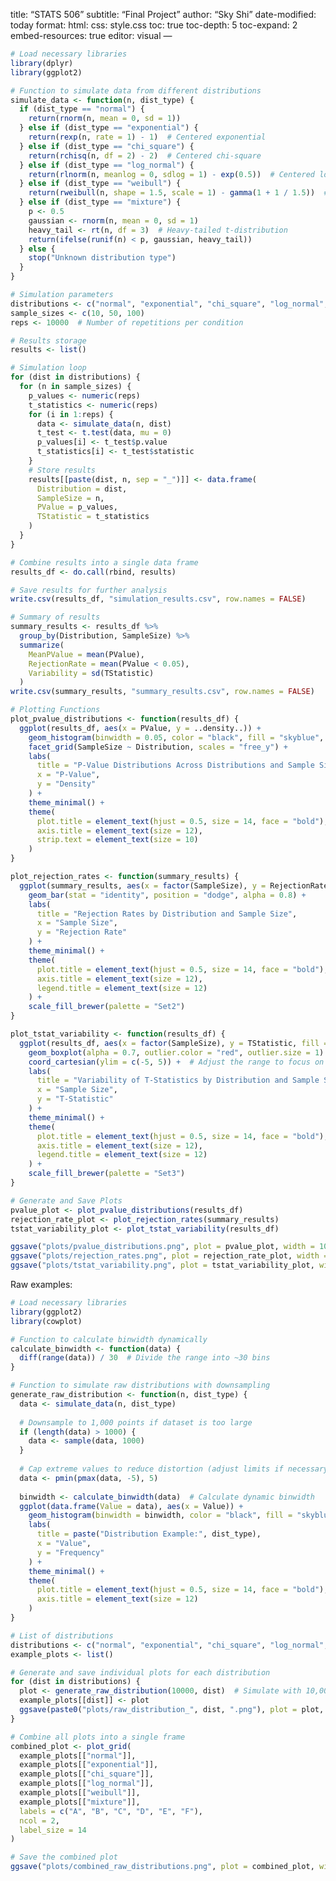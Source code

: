 title: "STATS 506"
subtitle: "Final Project"
author: "Sky Shi"
date-modified: today
format:
  html:
    css: style.css
    toc: true
    toc-depth: 5
    toc-expand: 2
    embed-resources: true
editor: visual
---
```r
# Load necessary libraries
library(dplyr)
library(ggplot2)

# Function to simulate data from different distributions
simulate_data <- function(n, dist_type) {
  if (dist_type == "normal") {
    return(rnorm(n, mean = 0, sd = 1))
  } else if (dist_type == "exponential") {
    return(rexp(n, rate = 1) - 1)  # Centered exponential
  } else if (dist_type == "chi_square") {
    return(rchisq(n, df = 2) - 2)  # Centered chi-square
  } else if (dist_type == "log_normal") {
    return(rlnorm(n, meanlog = 0, sdlog = 1) - exp(0.5))  # Centered log-normal
  } else if (dist_type == "weibull") {
    return(rweibull(n, shape = 1.5, scale = 1) - gamma(1 + 1 / 1.5))  # Centered Weibull
  } else if (dist_type == "mixture") {
    p <- 0.5
    gaussian <- rnorm(n, mean = 0, sd = 1)
    heavy_tail <- rt(n, df = 3)  # Heavy-tailed t-distribution
    return(ifelse(runif(n) < p, gaussian, heavy_tail))
  } else {
    stop("Unknown distribution type")
  }
}

# Simulation parameters
distributions <- c("normal", "exponential", "chi_square", "log_normal", "weibull", "mixture")
sample_sizes <- c(10, 50, 100)
reps <- 10000  # Number of repetitions per condition

# Results storage
results <- list()

# Simulation loop
for (dist in distributions) {
  for (n in sample_sizes) {
    p_values <- numeric(reps)
    t_statistics <- numeric(reps)
    for (i in 1:reps) {
      data <- simulate_data(n, dist)
      t_test <- t.test(data, mu = 0)
      p_values[i] <- t_test$p.value
      t_statistics[i] <- t_test$statistic
    }
    # Store results
    results[[paste(dist, n, sep = "_")]] <- data.frame(
      Distribution = dist,
      SampleSize = n,
      PValue = p_values,
      TStatistic = t_statistics
    )
  }
}

# Combine results into a single data frame
results_df <- do.call(rbind, results)

# Save results for further analysis
write.csv(results_df, "simulation_results.csv", row.names = FALSE)

# Summary of results
summary_results <- results_df %>%
  group_by(Distribution, SampleSize) %>%
  summarize(
    MeanPValue = mean(PValue),
    RejectionRate = mean(PValue < 0.05),
    Variability = sd(TStatistic)
  )
write.csv(summary_results, "summary_results.csv", row.names = FALSE)

# Plotting Functions
plot_pvalue_distributions <- function(results_df) {
  ggplot(results_df, aes(x = PValue, y = ..density..)) +
    geom_histogram(binwidth = 0.05, color = "black", fill = "skyblue", alpha = 0.7) +
    facet_grid(SampleSize ~ Distribution, scales = "free_y") +
    labs(
      title = "P-Value Distributions Across Distributions and Sample Sizes",
      x = "P-Value",
      y = "Density"
    ) +
    theme_minimal() +
    theme(
      plot.title = element_text(hjust = 0.5, size = 14, face = "bold"),
      axis.title = element_text(size = 12),
      strip.text = element_text(size = 10)
    )
}

plot_rejection_rates <- function(summary_results) {
  ggplot(summary_results, aes(x = factor(SampleSize), y = RejectionRate, fill = Distribution)) +
    geom_bar(stat = "identity", position = "dodge", alpha = 0.8) +
    labs(
      title = "Rejection Rates by Distribution and Sample Size",
      x = "Sample Size",
      y = "Rejection Rate"
    ) +
    theme_minimal() +
    theme(
      plot.title = element_text(hjust = 0.5, size = 14, face = "bold"),
      axis.title = element_text(size = 12),
      legend.title = element_text(size = 12)
    ) +
    scale_fill_brewer(palette = "Set2")
}

plot_tstat_variability <- function(results_df) {
  ggplot(results_df, aes(x = factor(SampleSize), y = TStatistic, fill = Distribution)) +
    geom_boxplot(alpha = 0.7, outlier.color = "red", outlier.size = 1) +
    coord_cartesian(ylim = c(-5, 5)) +  # Adjust the range to focus on the central part
    labs(
      title = "Variability of T-Statistics by Distribution and Sample Size",
      x = "Sample Size",
      y = "T-Statistic"
    ) +
    theme_minimal() +
    theme(
      plot.title = element_text(hjust = 0.5, size = 14, face = "bold"),
      axis.title = element_text(size = 12),
      legend.title = element_text(size = 12)
    ) +
    scale_fill_brewer(palette = "Set3")
}

# Generate and Save Plots
pvalue_plot <- plot_pvalue_distributions(results_df)
rejection_rate_plot <- plot_rejection_rates(summary_results)
tstat_variability_plot <- plot_tstat_variability(results_df)

ggsave("plots/pvalue_distributions.png", plot = pvalue_plot, width = 10, height = 6, dpi = 300)
ggsave("plots/rejection_rates.png", plot = rejection_rate_plot, width = 10, height = 6, dpi = 300)
ggsave("plots/tstat_variability.png", plot = tstat_variability_plot, width = 10, height = 6, dpi = 300)
```

Raw examples:
```r
# Load necessary libraries
library(ggplot2)
library(cowplot)

# Function to calculate binwidth dynamically
calculate_binwidth <- function(data) {
  diff(range(data)) / 30  # Divide the range into ~30 bins
}

# Function to simulate raw distributions with downsampling
generate_raw_distribution <- function(n, dist_type) {
  data <- simulate_data(n, dist_type)
  
  # Downsample to 1,000 points if dataset is too large
  if (length(data) > 1000) {
    data <- sample(data, 1000)
  }
  
  # Cap extreme values to reduce distortion (adjust limits if necessary)
  data <- pmin(pmax(data, -5), 5)
  
  binwidth <- calculate_binwidth(data)  # Calculate dynamic binwidth
  ggplot(data.frame(Value = data), aes(x = Value)) +
    geom_histogram(binwidth = binwidth, color = "black", fill = "skyblue", alpha = 0.7) +
    labs(
      title = paste("Distribution Example:", dist_type),
      x = "Value",
      y = "Frequency"
    ) +
    theme_minimal() +
    theme(
      plot.title = element_text(hjust = 0.5, size = 14, face = "bold"),
      axis.title = element_text(size = 12)
    )
}

# List of distributions
distributions <- c("normal", "exponential", "chi_square", "log_normal", "weibull", "mixture")
example_plots <- list()

# Generate and save individual plots for each distribution
for (dist in distributions) {
  plot <- generate_raw_distribution(10000, dist)  # Simulate with 10,000 samples
  example_plots[[dist]] <- plot
  ggsave(paste0("plots/raw_distribution_", dist, ".png"), plot = plot, width = 10, height = 6, dpi = 300)
}

# Combine all plots into a single frame
combined_plot <- plot_grid(
  example_plots[["normal"]],
  example_plots[["exponential"]],
  example_plots[["chi_square"]],
  example_plots[["log_normal"]],
  example_plots[["weibull"]],
  example_plots[["mixture"]],
  labels = c("A", "B", "C", "D", "E", "F"),
  ncol = 2,
  label_size = 14
)

# Save the combined plot
ggsave("plots/combined_raw_distributions.png", plot = combined_plot, width = 12, height = 8, dpi = 300)


```